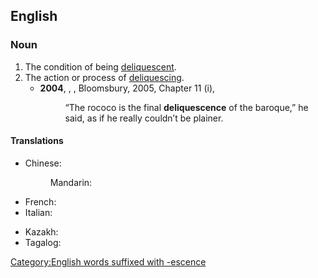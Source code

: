 {{also|déliquescence}}
==English==

===Noun===
{{en-noun|~}}

# The condition of being [[deliquescent]].
# The action or process of [[deliquesce|deliquescing]].
#* '''2004''', {{w|Alan Hollinghurst}}, ''{{w|The Line of Beauty}}'', Bloomsbury, 2005, Chapter 11 (i),
#*: “The rococo is the final '''deliquescence''' of the baroque,” he said, as if he really couldn’t be plainer.

====Translations====
{{trans-top|condition of being deliquescent}}
* Chinese:
*: Mandarin: {{t+|cmn|潮解|tr=cháojiě}}
* French: {{t+|fr|déliquescence|f}}
* Italian: {{t|it|deliquescenza|f}}
{{trans-mid}}
* Kazakh: {{t|kk|ылғал тартқыштық}}
* Tagalog: {{t|tl|tagitubig}}
{{trans-bottom}}

[[Category:English words suffixed with -escence]]
